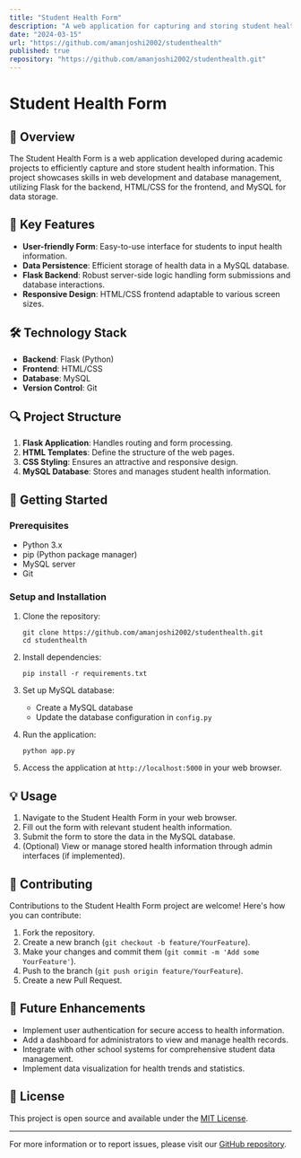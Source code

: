 ```yaml
---
title: "Student Health Form"
description: "A web application for capturing and storing student health information using Flask, HTML/CSS, and MySQL."
date: "2024-03-15"
url: "https://github.com/amanjoshi2002/studenthealth"
published: true
repository: "https://github.com/amanjoshi2002/studenthealth.git"
---
```


# Student Health Form

## 🏥 Overview

The Student Health Form is a web application developed during academic projects to efficiently capture and store student health information. This project showcases skills in web development and database management, utilizing Flask for the backend, HTML/CSS for the frontend, and MySQL for data storage.

## 🚀 Key Features

- **User-friendly Form**: Easy-to-use interface for students to input health information.
- **Data Persistence**: Efficient storage of health data in a MySQL database.
- **Flask Backend**: Robust server-side logic handling form submissions and database interactions.
- **Responsive Design**: HTML/CSS frontend adaptable to various screen sizes.

## 🛠️ Technology Stack

- **Backend**: Flask (Python)
- **Frontend**: HTML/CSS
- **Database**: MySQL
- **Version Control**: Git

## 🔍 Project Structure

1. **Flask Application**: Handles routing and form processing.
2. **HTML Templates**: Define the structure of the web pages.
3. **CSS Styling**: Ensures an attractive and responsive design.
4. **MySQL Database**: Stores and manages student health information.

## 🏁 Getting Started

### Prerequisites

- Python 3.x
- pip (Python package manager)
- MySQL server
- Git

### Setup and Installation

1. Clone the repository:
   ```
   git clone https://github.com/amanjoshi2002/studenthealth.git
   cd studenthealth
   ```

2. Install dependencies:
   ```
   pip install -r requirements.txt
   ```

3. Set up MySQL database:
   - Create a MySQL database
   - Update the database configuration in `config.py`

4. Run the application:
   ```
   python app.py
   ```

5. Access the application at `http://localhost:5000` in your web browser.

## 💡 Usage

1. Navigate to the Student Health Form in your web browser.
2. Fill out the form with relevant student health information.
3. Submit the form to store the data in the MySQL database.
4. (Optional) View or manage stored health information through admin interfaces (if implemented).

## 🤝 Contributing

Contributions to the Student Health Form project are welcome! Here's how you can contribute:

1. Fork the repository.
2. Create a new branch (`git checkout -b feature/YourFeature`).
3. Make your changes and commit them (`git commit -m 'Add some YourFeature'`).
4. Push to the branch (`git push origin feature/YourFeature`).
5. Create a new Pull Request.

## 🔮 Future Enhancements

- Implement user authentication for secure access to health information.
- Add a dashboard for administrators to view and manage health records.
- Integrate with other school systems for comprehensive student data management.
- Implement data visualization for health trends and statistics.

## 📄 License

This project is open source and available under the [MIT License](LICENSE).

---

For more information or to report issues, please visit our [GitHub repository](https://github.com/amanjoshi2002/studenthealth).